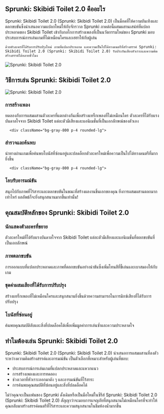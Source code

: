 ## Sprunki: Skibidi Toilet 2.0 คืออะไร

<div className="flex flex-col md:flex-row items-center gap-8">
  <div className="w-full md:w-1/2 text-xl">
Sprunki: Skibidi Toilet 2.0 (Sprunki: Skibidi Toilet 2.0) เป็นม็อดที่ให้ความบันเทิงและตลกขบขันซึ่งนำเสนอความแปลกใหม่ให้กับจักรวาล Sprunki ภาคต่อนี้ผสมผสานเสน่ห์ที่แปลกประหลาดของ Skibidi Toilet เข้ากับกลไกการสร้างเพลงที่เป็นนวัตกรรมใหม่ของ Sprunki มอบประสบการณ์การเล่นเกมที่ไม่เหมือนใครและเฮฮาให้กับผู้เล่น

    ด้วยตัวละครที่ได้รับการปรับปรุงใหม่ ภาพที่แปลกประหลาด และความเป็นไปได้ทางดนตรีที่สร้างสรรค์ Sprunki: Skibidi Toilet 2.0 (Sprunki: Skibidi Toilet 2.0) รับประกันเสียงหัวเราะและความคิดสร้างสรรค์ได้หลายชั่วโมง
</div>
  <div className="w-full md:w-1/2 flex justify-center items-center">
<img 
      src="https://sprunkiretake.fun/games/sprunki-skibidi-toilet-2-0/game_screenshot.webp" 
      alt="Sprunki: Skibidi Toilet 2.0" 
      className="w-4/5 h-auto"
    />
</div>
</div>

## วิธีการเล่น Sprunki: Skibidi Toilet 2.0

<div className="flex flex-col md:flex-row items-center gap-8">
  <div className="w-full md:w-1/2">
<img 
      src="https://sprunkiretake.fun/games/sprunki-skibidi-toilet-2-0/game_screenshot.webp" 
      alt="Sprunki: Skibidi Toilet 2.0" 
      className="w-4/5 h-auto mx-auto"
    />
</div>
  <div className="w-full md:w-1/2">
    <div className="grid grid-cols-1 gap-4 mt-0">
      <div className="bg-gray-800 p-4 rounded-lg">
<h3 className="text-green-400 font-bold mb-2">การสร้างเพลง</h3>
        <p className="text-gray-300">
          ทดลองกับการผสมผสานตัวละครที่แตกต่างกันเพื่อสร้างแทร็กเพลงที่ไม่เหมือนใคร ตัวละครที่ได้รับแรงบันดาลใจจาก Skibidi Toilet แต่ละตัวมีเสียงและแอนิเมชั่นที่เป็นเอกลักษณ์ของตัวเอง
        </p>
</div>

      <div className="bg-gray-800 p-4 rounded-lg">
<h3 className="text-green-400 font-bold mb-2">สำรวจและค้นพบ</h3>
        <p className="text-gray-300">นำทางผ่านเกมเพื่อค้นพบโบนัสที่ซ่อนอยู่และปลดล็อกตัวละครใหม่เพื่อความเป็นไปได้ทางดนตรีที่มากยิ่งขึ้น</p>
</div>

      <div className="bg-gray-800 p-4 rounded-lg">
<h3 className="text-green-400 font-bold mb-2">โอบรับอารมณ์ขัน</h3>
        <p className="text-gray-300">สนุกไปกับภาพที่ไร้สาระและตลกขบขันในขณะที่สร้างผลงานชิ้นเอกของคุณ ยิ่งการผสมผสานตลกมากเท่าไหร่ ผลลัพธ์ก็จะยิ่งสนุกสนานมากขึ้นเท่านั้น!</p>
</div>
    </div>
  </div>
</div>

## คุณสมบัติหลักของ Sprunki: Skibidi Toilet 2.0

<div className="grid grid-cols-1 md:grid-cols-2 gap-4">
  <div className="bg-gray-800 p-4 rounded-lg">
<h3 className="text-green-400 font-bold mb-2">นักแสดงตัวละครที่ขยาย</h3>
    <p className="text-gray-300">ตัวละครใหม่ที่ได้รับแรงบันดาลใจจาก Skibidi Toilet แต่ละตัวมีเสียงและแอนิเมชั่นที่ตลกขบขันที่เป็นเอกลักษณ์</p>
</div>

  <div className="bg-gray-800 p-4 rounded-lg">
<h3 className="text-green-400 font-bold mb-2">ภาพตลกขบขัน</h3>
    <p className="text-gray-300">การออกแบบที่แปลกประหลาดและภาพที่ตลกขบขันอย่างน่าขันซึ่งเพิ่มโทนสีที่ขี้เล่นและเบาสมองให้กับเกม</p>
</div>

  <div className="bg-gray-800 p-4 rounded-lg">
<h3 className="text-green-400 font-bold mb-2">ชุดค่าผสมเสียงที่ได้รับการปรับปรุง</h3>
    <p className="text-gray-300">สร้างแทร็กเพลงที่ไม่เหมือนใครและสนุกสนานยิ่งขึ้นด้วยความสามารถในการมิกซ์เสียงที่ได้รับการปรับปรุง</p>
</div>

  <div className="bg-gray-800 p-4 rounded-lg">
<h3 className="text-green-400 font-bold mb-2">โบนัสที่ซ่อนอยู่</h3>
    <p className="text-gray-300">ค้นพบคุณสมบัติลับและสิ่งที่ปลดล็อคได้เพื่อเพิ่มมูลค่าการเล่นซ้ำและความประหลาดใจ</p>
</div>
</div>

## ทำไมต้องเล่น Sprunki: Skibidi Toilet 2.0

Sprunki: Skibidi Toilet 2.0 (Sprunki: Skibidi Toilet 2.0) นำเสนอการผสมผสานที่ลงตัวระหว่างความคิดสร้างสรรค์และอารมณ์ขัน เป็นตัวเลือกที่เหมาะสำหรับผู้เล่นที่ชอบ:

- ประสบการณ์การเล่นเกมที่แปลกประหลาดและแหวกแนว
- การสร้างเพลงและการทดลอง
- ช่วงเวลาที่หัวเราะออกมาดัง ๆ และอารมณ์ขันที่ไร้สาระ
- การค้นพบคุณสมบัติที่ซ่อนอยู่และสิ่งที่ปลดล็อคได้

ไม่ว่าคุณจะเป็นแฟนของ Sprunki ดั้งเดิมหรือเป็นมือใหม่ในซีรีส์ Sprunki: Skibidi Toilet 2.0 (Sprunki: Skibidi Toilet 2.0) สัญญาว่าจะมอบการผจญภัยที่สนุกสนานไม่เหมือนใครที่จะทำให้คุณกลับมาสร้างสรรค์ดนตรีที่ไร้สาระและความสนุกสนานในธีมห้องน้ำมากขึ้น